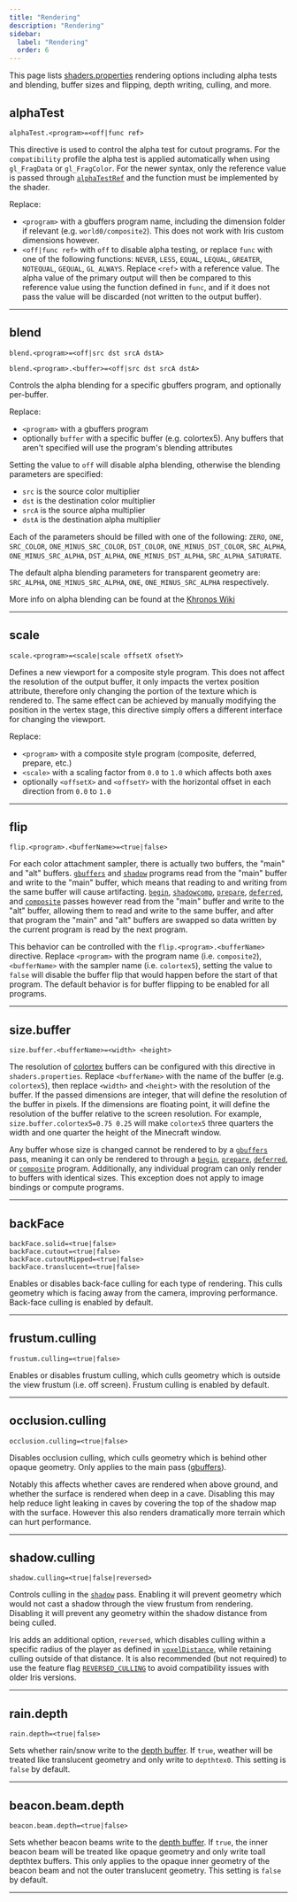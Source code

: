 ```yaml
---
title: "Rendering"
description: "Rendering"
sidebar:
  label: "Rendering"
  order: 6
---
```


This page lists [shaders.properties](/current/reference/shadersproperties/overview/) rendering options including alpha tests and blending, buffer sizes and flipping, depth writing, culling, and more.

## alphaTest
```properties
alphaTest.<program>=<off|func ref>
```
This directive is used to control the alpha test for cutout programs. For the `compatibility` profile the alpha test is applied automatically when using `gl_FragData` or `gl_FragColor`. For the newer syntax, only the reference value is passed through [`alphaTestRef`](/current/reference/uniforms/rendering/#alphatestref) and the function must be implemented by the shader.

Replace:
- `<program>` with a gbuffers program name, including the dimension folder if relevant (e.g. `world0/composite2`). This does not work with Iris custom dimensions however.
- `<off|func ref>` with `off` to disable alpha testing, or replace `func` with one of the following functions: `NEVER`, `LESS`, `EQUAL`, `LEQUAL`, `GREATER`, `NOTEQUAL`, `GEQUAL`, `GL_ALWAYS`. Replace `<ref>` with a reference value. The alpha value of the primary output will then be compared to this reference value using the function defined in `func`, and if it does not pass the value will be discarded (not written to the output buffer).

----------------


## blend
```properties
blend.<program>=<off|src dst srcA dstA>
```
```properties
blend.<program>.<buffer>=<off|src dst srcA dstA>
```

Controls the alpha blending for a specific gbuffers program, and optionally per-buffer.

Replace:
- `<program>` with a gbuffers program
- optionally `buffer` with a specific buffer (e.g. colortex5). Any buffers that aren't specified will use the program's blending attributes

Setting the value to `off` will disable alpha blending, otherwise the blending parameters are specified:
- `src` is the source color multiplier
- `dst` is the destination color multiplier
- `srcA` is the source alpha multiplier
- `dstA` is the destination alpha multiplier

Each of the parameters should be filled with one of the following: `ZERO`, `ONE`, `SRC_COLOR`, `ONE_MINUS_SRC_COLOR`, `DST_COLOR`, `ONE_MINUS_DST_COLOR`, `SRC_ALPHA`, `ONE_MINUS_SRC_ALPHA`, `DST_ALPHA`, `ONE_MINUS_DST_ALPHA`, `SRC_ALPHA_SATURATE`.

The default alpha blending parameters for transparent geometry are: `SRC_ALPHA`, `ONE_MINUS_SRC_ALPHA`, `ONE`, `ONE_MINUS_SRC_ALPHA` respectively.

More info on alpha blending can be found at the [Khronos Wiki](https://www.khronos.org/opengl/wiki/Blending)

----------------


## scale
```properties
scale.<program>=<scale|scale offsetX ofsetY>
```
Defines a new viewport for a composite style program. This does not affect the resolution of the output buffer, it only impacts the vertex position attribute, therefore only changing the portion of the texture which is rendered to. The same effect can be achieved by manually modifying the position in the vertex stage, this directive simply offers a different interface for changing the viewport.

Replace:
- `<program>` with a composite style program (composite, deferred, prepare, etc.)
- `<scale>` with a scaling factor from `0.0` to `1.0` which affects both axes
- optionally `<offsetX>` and `<offsetY>` with the horizontal offset in each direction from `0.0` to `1.0`

----------------


## flip
```properties
flip.<program>.<bufferName>=<true|false>
```
For each color attachment sampler, there is actually two buffers, the "main" and "alt" buffers. [`gbuffers`](/current/reference/programs/gbuffers/) and [`shadow`](/current/reference/programs/shadow/) programs read from the "main" buffer and write to the "main" buffer, which means that reading to and writing from the same buffer will cause artifacting. [`begin`](/current/reference/programs/begin/), [`shadowcomp`](/current/reference/programs/shadow_comp/), [`prepare`](/current/reference/programs/prepare/), [`deferred`](/current/reference/programs/deferred/), and [`composite`](/current/reference/programs/composite/) passes however read from the "main" buffer and write to the "alt" buffer, allowing them to read and write to the same buffer, and after that program the "main" and "alt" buffers are swapped so data written by the current program is read by the next program.

This behavior can be controlled with the `flip.<program>.<bufferName>` directive. Replace `<program>` with the program name (i.e. `composite2`), `<bufferName>` with the sampler name (i.e. `colortex5`), setting the value to `false` will disable the buffer flip that would happen before the start of that program. The default behavior is for buffer flipping to be enabled for all programs.

----------------


## size.buffer
```properties
size.buffer.<bufferName>=<width> <height>
```
The resolution of [colortex](/current/reference/buffers/colortex/) buffers can be configured with this directive in `shaders.properties`. Replace `<bufferName>` with the name of the buffer (e.g. `colortex5`), then replace `<width>` and `<height>` with the resolution of the buffer. If the passed dimensions are integer, that will define the resolution of the buffer in pixels. If the dimensions are floating point, it will define the resolution of the buffer relative to the screen resolution. For example, `size.buffer.colortex5=0.75 0.25` will make `colortex5` three quarters the width and one quarter the height of the Minecraft window.

Any buffer whose size is changed cannot be rendered to by a [`gbuffers`](/current/reference/programs/gbuffers/) pass, meaning it can only be rendered to through a [`begin`](/current/reference/programs/begin/), [`prepare`](/current/reference/programs/prepare/), [`deferred`](/current/reference/programs/deferred/), or [`composite`](/current/reference/programs/composite/) program. Additionally, any individual program can only render to buffers with identical sizes. This exception does not apply to image bindings or compute programs.

----------------


## backFace
```properties
backFace.solid=<true|false>
backFace.cutout=<true|false>
backFace.cutoutMipped=<true|false>
backFace.translucent=<true|false>
```
Enables or disables back-face culling for each type of rendering. This culls geometry which is facing away from the camera, improving performance. Back-face culling is enabled by default.

----------------


## frustum.culling
```properties
frustum.culling=<true|false>
```
Enables or disables frustum culling, which culls geometry which is outside the view frustum (i.e. off screen). Frustum culling is enabled by default.

----------------


## occlusion.culling <Badge text="Iris Exclusive" variant="tip" size="medium" />
```properties
occlusion.culling=<true|false>
```
Disables occlusion culling, which culls geometry which is behind other opaque geometry. Only applies to the main pass ([gbuffers](/current/reference/programs/gbuffers/)).

Notably this affects whether caves are rendered when above ground, and whether the surface is rendered when deep in a cave. Disabling this may help reduce light leaking in caves by covering the top of the shadow map with the surface. However this also renders dramatically more terrain which can hurt performance.

----------------


## shadow.culling
```properties
shadow.culling=<true|false|reversed>
```
Controls culling in the [`shadow`](/current/reference/programs/shadow/) pass. Enabling it will prevent geometry which would not cast a shadow through the view frustum from rendering. Disabling it will prevent any geometry within the shadow distance from being culled.

Iris adds an additional option, `reversed`, which disables culling within a specific radius of the player as defined in [`voxelDistance`](/current/reference/constants/voxeldistance/), while retaining culling outside of that distance. It is also recommended (but not required) to use the feature flag [`REVERSED_CULLING`](/current/reference/shadersproperties/flags/) to avoid compatibility issues with older Iris versions.

----------------


## rain.depth
```properties
rain.depth=<true|false>
```
Sets whether rain/snow write to the [depth buffer](/current/reference/buffers/depthtex/). If `true`, weather will be treated like translucent geometry and only write to `depthtex0`. This setting is `false` by default.

----------------


## beacon.beam.depth
```properties
beacon.beam.depth=<true|false>
```
Sets whether beacon beams write to the [depth buffer](/current/reference/buffers/depthtex/). If `true`, the inner beacon beam will be treated like opaque geometry and only write toall depthtex buffers. This only applies to the opaque inner geometry of the beacon beam and not the outer translucent geometry. This setting is `false` by default.

----------------


